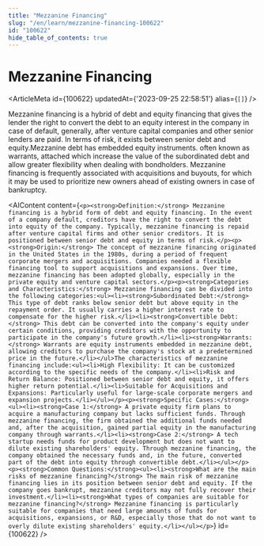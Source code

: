 ```yaml
---
title: "Mezzanine Financing"
slug: "/en/learn/mezzanine-financing-100622"
id: "100622"
hide_table_of_contents: true
---
```



# Mezzanine Financing

<ArticleMeta id={100622} updatedAt={'2023-09-25 22:58:51'} alias={`[]`} />
<div className='border-solid border-b border-t-0 my-4 border-[var(--ifm-color-gray-300)]' />

Mezzanine financing is a hybrid of debt and equity financing that gives the lender the right to convert the debt to an equity interest in the company in case of default, generally, after venture capital companies and other senior lenders are paid. In terms of risk, it exists between senior debt and equity.Mezzanine debt has embedded equity instruments. often known as warrants, attached which increase the value of the subordinated debt and allow greater flexibility when dealing with bondholders. Mezzanine financing is frequently associated with acquisitions and buyouts, for which it may be used to prioritize new owners ahead of existing owners in case of bankruptcy.

<AIContent content={`<p><strong>Definition:</strong> Mezzanine financing is a hybrid form of debt and equity financing. In the event of a company default, creditors have the right to convert the debt into equity of the company. Typically, mezzanine financing is repaid after venture capital firms and other senior creditors. It is positioned between senior debt and equity in terms of risk.</p><p><strong>Origin:</strong> The concept of mezzanine financing originated in the United States in the 1980s, during a period of frequent corporate mergers and acquisitions. Companies needed a flexible financing tool to support acquisitions and expansions. Over time, mezzanine financing has been adopted globally, especially in the private equity and venture capital sectors.</p><p><strong>Categories and Characteristics:</strong> Mezzanine financing can be divided into the following categories:<ul><li><strong>Subordinated Debt:</strong> This type of debt ranks below senior debt but above equity in the repayment order. It usually carries a higher interest rate to compensate for the higher risk.</li><li><strong>Convertible Debt:</strong> This debt can be converted into the company's equity under certain conditions, providing creditors with the opportunity to participate in the company's future growth.</li><li><strong>Warrants:</strong> Warrants are equity instruments embedded in mezzanine debt, allowing creditors to purchase the company's stock at a predetermined price in the future.</li></ul>The characteristics of mezzanine financing include:<ul><li>High Flexibility: It can be customized according to the specific needs of the company.</li><li>Risk and Return Balance: Positioned between senior debt and equity, it offers higher return potential.</li><li>Suitable for Acquisitions and Expansions: Particularly useful for large-scale corporate mergers and expansion projects.</li></ul></p><p><strong>Specific Cases:</strong><ul><li><strong>Case 1:</strong> A private equity firm plans to acquire a manufacturing company but lacks sufficient funds. Through mezzanine financing, the firm obtained the additional funds needed and, after the acquisition, gained partial equity in the manufacturing company through warrants.</li><li><strong>Case 2:</strong> A tech startup needs funds for product development but does not want to dilute existing shareholders' equity. Through mezzanine financing, the company obtained the necessary funds and, in the future, converted part of the debt into equity through convertible debt.</li></ul></p><p><strong>Common Questions:</strong><ul><li><strong>What are the main risks of mezzanine financing?</strong> The main risk of mezzanine financing lies in its position between senior debt and equity. If the company goes bankrupt, mezzanine creditors may not fully recover their investment.</li><li><strong>What types of companies are suitable for mezzanine financing?</strong> Mezzanine financing is particularly suitable for companies that need large amounts of funds for acquisitions, expansions, or R&D, especially those that do not want to overly dilute existing shareholders' equity.</li></ul></p>`} id={100622} />
